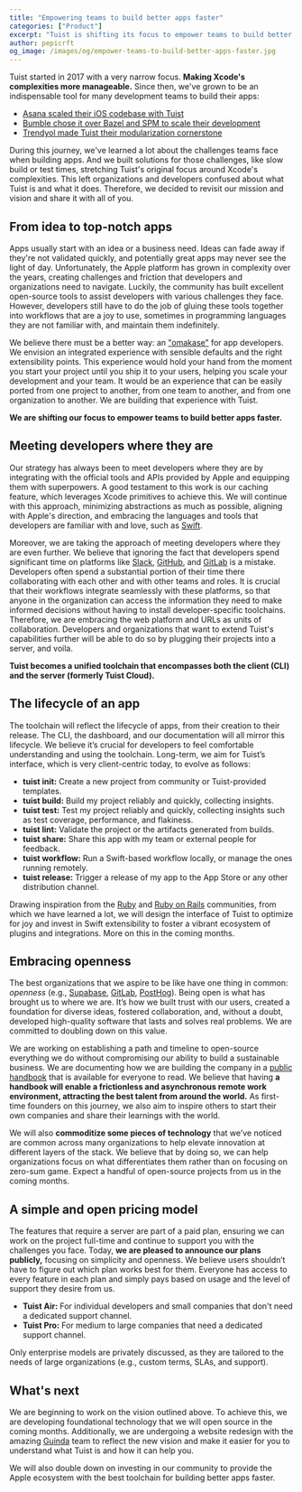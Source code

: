 ```yaml
---
title: "Empowering teams to build better apps faster"
categories: ["Product"]
excerpt: "Tuist is shifting its focus to empower teams to build better apps faster. Learn more about our new vision and what's coming next."
author: pepicrft
og_image: /images/og/empower-teams-to-build-better-apps-faster.jpg
---
```


Tuist started in 2017 with a very narrow focus.
**Making Xcode's complexities more manageable.**
Since then,
we've grown to be an indispensable tool for many development teams to build their apps:

- [Asana scaled their iOS codebase with Tuist](https://asana.com/inside-asana/scaling-a-mature-ios-codebase-with-tuist)
- [Bumble chose it over Bazel and SPM to scale their development](https://medium.com/bumble-tech/scaling-ios-at-bumble-76754fa874f7)
- [Trendyol made Tuist their modularization cornerstone](https://medium.com/trendyol-tech/revamping-trendyols-ios-app-a-modularization-success-story-a6c1d2c4188b)

During this journey, we've learned a lot about the challenges teams face when building apps.
And we built solutions for those challenges,
like slow build or test times,
stretching Tuist's original focus around Xcode's complexities.
This left organizations and developers confused about what Tuist is and what it does.
Therefore, we decided to revisit our mission and vision and share it with all of you.

## From idea to top-notch apps

Apps usually start with an idea or a business need. Ideas can fade away if they're not validated quickly, and potentially great apps may never see the light of day. Unfortunately, the Apple platform has grown in complexity over the years, creating challenges and friction that developers and organizations need to navigate. Luckily, the community has built excellent open-source tools to assist developers with various challenges they face. However, developers still have to do the job of gluing these tools together into workflows that are a joy to use, sometimes in programming languages they are not familiar with, and maintain them indefinitely.

We believe there must be a better way: an ["omakase"](https://en.wikipedia.org/wiki/Omakase) for app developers. We envision an integrated experience with sensible defaults and the right extensibility points. This experience would hold your hand from the moment you start your project until you ship it to your users, helping you scale your development and your team. It would be an experience that can be easily ported from one project to another, from one team to another, and from one organization to another. We are building that experience with Tuist.

**We are shifting our focus to empower teams to build better apps faster.**

## Meeting developers where they are

Our strategy has always been to meet developers where they are by integrating with the official tools and APIs provided by Apple and equipping them with superpowers. A good testament to this work is our caching feature, which leverages Xcode primitives to achieve this. We will continue with this approach, minimizing abstractions as much as possible, aligning with Apple's direction, and embracing the languages and tools that developers are familiar with and love, such as [Swift](https://www.swift.org/).

Moreover, we are taking the approach of meeting developers where they are even further. We believe that ignoring the fact that developers spend significant time on platforms like [Slack](https://slack.com), [GitHub](https://github.com), and [GitLab](https://gitlab.com) is a mistake. Developers often spend a substantial portion of their time there collaborating with each other and with other teams and roles. It is crucial that their workflows integrate seamlessly with these platforms, so that anyone in the organization can access the information they need to make informed decisions without having to install developer-specific toolchains. Therefore, we are embracing the web platform and URLs as units of collaboration. Developers and organizations that want to extend Tuist's capabilities further will be able to do so by plugging their projects into a server, and voila.

**Tuist becomes a unified toolchain that encompasses both the client (CLI) and the server (formerly Tuist Cloud).**

## The lifecycle of an app

The toolchain will reflect the lifecycle of apps, from their creation to their release. The CLI, the dashboard, and our documentation will all mirror this lifecycle. We believe it’s crucial for developers to feel comfortable understanding and using the toolchain. Long-term, we aim for Tuist’s interface, which is very client-centric today, to evolve as follows:

- **tuist init:** Create a new project from community or Tuist-provided templates.
- **tuist build:** Build my project reliably and quickly, collecting insights.
- **tuist test:** Test my project reliably and quickly, collecting insights such as test coverage, performance, and flakiness.
- **tuist lint:** Validate the project or the artifacts generated from builds.
- **tuist share:** Share this app with my team or external people for feedback.
- **tuist workflow:** Run a Swift-based workflow locally, or manage the ones running remotely.
- **tuist release:** Trigger a release of my app to the App Store or any other distribution channel.

Drawing inspiration from the [Ruby](https://www.ruby-lang.org/en/) and [Ruby on Rails](https://rubyonrails.org/) communities, from which we have learned a lot, we will design the interface of Tuist to optimize for joy and invest in Swift extensibility to foster a vibrant ecosystem of plugins and integrations. More on this in the coming months.

## Embracing openness

The best organizations that we aspire to be like have one thing in common: *openness* (e.g., [Supabase](https://supabase.com/), [GitLab](https://gitlab.com), [PostHog](https://posthog.com)). Being open is what has brought us to where we are. It’s how we built trust with our users, created a foundation for diverse ideas, fostered collaboration, and, without a doubt, developed high-quality software that lasts and solves real problems. We are committed to doubling down on this value.

We are working on establishing a path and timeline to open-source everything we do without compromising our ability to build a sustainable business. We are documenting how we are building the company in a [public handbook](https://handbook.tuist.io) that is available for everyone to read. We believe that having **a handbook will enable a frictionless and asynchronous remote work environment, attracting the best talent from around the world.** As first-time founders on this journey, we also aim to inspire others to start their own companies and share their learnings with the world.

We will also **commoditize some pieces of technology** that we’ve noticed are common across many organizations to help elevate innovation at different layers of the stack. We believe that by doing so, we can help organizations focus on what differentiates them rather than on focusing on zero-sum game. Expect a handful of open-source projects from us in the coming months.

## A simple and open pricing model

The features that require a server are part of a paid plan, ensuring we can work on the project full-time and continue to support you with the challenges you face. Today, **we are pleased to announce our plans publicly,** focusing on simplicity and openness. We believe users shouldn’t have to figure out which plan works best for them. Everyone has access to every feature in each plan and simply pays based on usage and the level of support they desire from us.

- **Tuist Air:** For individual developers and small companies that don't need a dedicated support channel.
- **Tuist Pro:** For medium to large companies that need a dedicated support channel.

Only enterprise models are privately discussed, as they are tailored to the needs of large organizations (e.g., custom terms, SLAs, and support).

## What's next

We are beginning to work on the vision outlined above. To achieve this, we are developing foundational technology that we will open source in the coming months. Additionally, we are undergoing a website redesign with the amazing [Guinda](https://www.guindastudio.com/) team to reflect the new vision and make it easier for you to understand what Tuist is and how it can help you.

We will also double down on investing in our community to provide the Apple ecosystem with the best toolchain for building better apps faster.